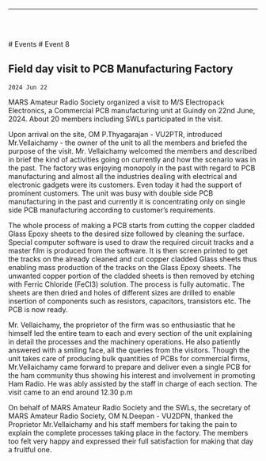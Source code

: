 
<Layout>

------------------------------------------------

<br/> <br/>

<Breadcrumbs>
    <Link underline="hover" color="inherit" to="/events">
        # Events
    </Link>
    # Event 8
</Breadcrumbs>

## Field day visit to PCB Manufacturing Factory
`2024 Jun 22`

MARS Amateur Radio Society organized a visit to M/S Electropack Electronics, a Commercial PCB 
manufacturing unit at Guindy on 22nd June, 2024. About 20 members including SWLs participated 
in the visit.

Upon arrival on the site, OM P.Thyagarajan - 
VU2PTR, introduced Mr.Vellaichamy - the owner of 
the unit to all the members and briefed the purpose 
of the visit. Mr. Vellaichamy welcomed the members 
and described in brief the kind of activities going on 
currently and how the scenario was in the past. The 
factory was enjoying monopoly in the past with 
regard to PCB manufacturing and almost all the 
industries dealing with electrical and electronic 
gadgets were its customers. Even today it had the 
support of prominent customers. The unit was busy 
with double side PCB manufacturing in the past and currently it is concentrating only on single side 
PCB manufacturing according to customer’s requirements.

The whole process of making a PCB starts from cutting the copper cladded 
Glass Epoxy sheets to the desired size followed by cleaning the surface. 
Special computer software is used to draw the required circuit tracks and a 
master film is produced from the software. It is then screen printed to get 
the tracks on the already cleaned and cut copper cladded Glass sheets thus 
enabling mass production of the tracks on the Glass Epoxy sheets. The 
unwanted copper portion of the cladded sheets is then removed by etching 
with Ferric Chloride (FeCl3) solution. The process is fully automatic. The 
sheets are then dried and holes of different sizes are drilled to enable 
insertion of components such as resistors, capacitors, transistors etc. The 
PCB is now ready.

Mr. Vellaichamy, the proprietor of the firm was so 
enthusiastic that he himself led the entire team to each and 
every section of the unit explaining in detail the processes 
and the machinery operations. He also patiently answered 
with a smiling face, all the queries from the visitors. Though 
the unit takes care of producing bulk quantities of PCBs for 
commercial firms, Mr.Vellaichamy came forward to prepare 
and deliver even a single PCB for the ham community thus 
showing his interest and involvement in promoting Ham Radio.
He was ably assisted by the staff in charge of each section.
The visit came to an end around 12.30 p.m

On behalf of MARS Amateur Radio Society and the SWLs, the 
secretary of MARS Amateur Radio Society, OM N.Deepan - 
VU2DPN, thanked the Proprietor Mr.Vellaichamy and his staff 
members for taking the pain to explain the complete processes 
taking place in the factory. The members too felt very happy 
and expressed their full satisfaction for making that day a 
fruitful one.

</Layout>

